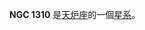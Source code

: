 {{NGCInfoBox|NGCID=NGC 1310|發現者=約翰·弗里德里希·威廉·赫歇爾|發現日期=1835年10月22日|其他編號=ESO 357-19,MCG -6-8-4,IRAS03191-3716|曆元=J2000.0|赤經=3時21分3.5秒
|赤緯=-37°6'8"|星座=天炉座|星體=星系|星等=12.1|表面亮度=13.1|藍等=12.8}}

'''NGC 1310''' 是[[天炉座|天炉座]]的一個[[星系|星系]]。

{{NGCReference|1310}}
{{Catalogs|NGC=1310}}